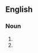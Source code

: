 {{also|paper-plane}}
==English==

===Noun===
{{en-noun|head=[[paper]] [[plane]]}}

# {{short for|paper airplane|lang=en|nocap=1}}
# {{short for|paper aeroplane|lang=en|nocap=1}}